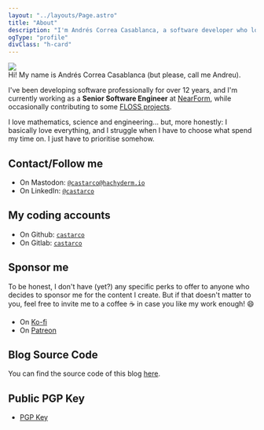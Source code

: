 ```yaml
---
layout: "../layouts/Page.astro"
title: "About"
description: "I'm Andrés Correa Casablanca, a software developer who loves to learn new stuff & share this passion with others."
ogType: "profile"
divClass: "h-card"
---
```


<img src="/images/ig_me_fire.webp" class="left-img u-photo" />

<div class="p-note">
Hi! My name is <span class="p-name">Andrés Correa Casablanca</span> (but please,
call me Andreu).

I've been developing software professionally for over 12 years, and
I'm currently working as a **<span class="p-job-title">Senior Software Engineer</span>**
at <a href="https://nearform.com" class="p-org">NearForm</a>, while occasionally
contributing to some [FLOSS projects](/projects).

I love mathematics, science and engineering... but, more honestly: I basically
love everything, and I struggle when I have to choose what spend my time on. I
just have to prioritise somehow.
</div>

## Contact/Follow me

- On Mastodon: <a rel="me" class="u-url" href="https://hachyderm.io/@castarco">`@castarco@hachyderm.io`</a>
- On LinkedIn: <a rel="me" class="u-url" href="https://linkedin.com/in/castarco">`@castarco`</a>

## My coding accounts

- On Github: <a rel="me" class="u-url" href="https://github.com/castarco">`castarco`</a>
- On Gitlab: <a rel="me" class="u-url" href="https://gitlab.com/castarco">`castarco`</a>

## Sponsor me

To be honest, I don't have (yet?) any specific perks to offer to anyone who
decides to sponsor me for the content I create. But if that doesn't matter to
you, feel free to invite me to a coffee ☕ in case you like my work enough! 😄

- On <a rel="me" class="u-url" href="https://ko-fi.com/coderspirit">Ko-fi</a>
- On <a rel="me" class="u-url" href="https://www.patreon.com/coder_spirit">Patreon</a>

## Blog Source Code

You can find the source code of this blog [here](https://github.com/castarco/castarco.github.io/).

## Public PGP Key

- <a href="/keys/pgp_pubkey.asc" rel="pgpkey authn me" class="u-key">PGP Key</a>
